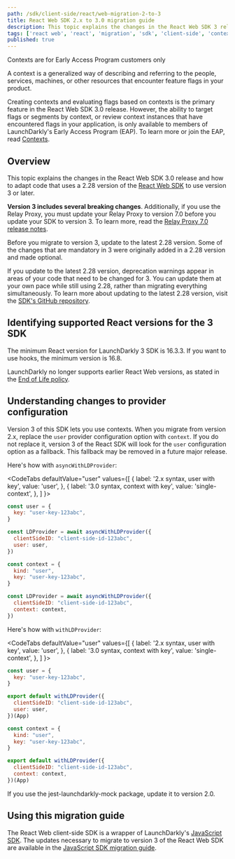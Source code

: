 ```yaml
---
path: /sdk/client-side/react/web-migration-2-to-3
title: React Web SDK 2.x to 3.0 migration guide
description: This topic explains the changes in the React Web SDK 3 release and how to migrate to that version.
tags: ['react web', 'react', 'migration', 'sdk', 'client-side', 'context']
published: true
---
```


<Callout intent="info">
<CalloutTitle>Contexts are for Early Access Program customers only</CalloutTitle>
<CalloutDescription>

A context is a generalized way of describing and referring to the people, services, machines, or other resources that encounter feature flags in your product.

Creating contexts and evaluating flags based on contexts is the primary feature in the React Web SDK 3.0 release. However, the ability to target flags or segments by context, or review context instances that have encountered flags in your application, is only available to members of LaunchDarkly's Early Access Program (EAP). To learn more or join the EAP, read [Contexts](/home/contexts).

</CalloutDescription>
</Callout>

## Overview

This topic explains the changes in the React Web SDK 3.0 release and how to adapt code that uses a 2.28 version of the [React Web SDK](/sdk/client-side/react/react-web) to use version 3 or later.

**Version 3 includes several breaking changes**. Additionally, if you use the Relay Proxy, you must update your Relay Proxy to version 7.0 before you update your SDK to version 3. To learn more, read the [Relay Proxy 7.0 release notes](https://github.com/launchdarkly/ld-relay/releases/tag/v7.0.0).

Before you migrate to version 3, update to the latest 2.28 version. Some of the changes that are mandatory in 3 were originally added in a 2.28 version and made optional.

If you update to the latest 2.28 version, deprecation warnings appear in areas of your code that need to be changed for 3. You can update them at your own pace while still using 2.28, rather than migrating everything simultaneously. To learn more about updating to the latest 2.28 version, visit the [SDK's GitHub repository](https://github.com/launchdarkly/react-client-sdk).

## Identifying supported React versions for the 3 SDK

The minimum React version for LaunchDarkly 3 SDK is 16.3.3. If you want to use hooks, the minimum version is 16.8.

LaunchDarkly no longer supports earlier React Web versions, as stated in the [End of Life policy](https://launchdarkly.com/policies/end-of-life-policy/).

## Understanding changes to provider configuration

Version 3 of this SDK lets you use contexts. When you migrate from version 2.x, replace the `user` provider configuration option with `context`. If you do not replace it, version 3 of the React SDK will look for the `user` configuration option as a fallback. This fallback may be removed in a future major release.

Here's how with `asyncWithLDProvider`:

<CodeTabs
  defaultValue="user"
  values={[
    { label: '2.x syntax, user with key', value: 'user', },
    { label: '3.0 syntax, context with key', value: 'single-context', },
  ]
  }>
<CodeTabItem value='user'>

```js
const user = {
  key: "user-key-123abc",
}

const LDProvider = await asyncWithLDProvider({
  clientSideID: "client-side-id-123abc",
  user: user,
})
```

</CodeTabItem>
<CodeTabItem value='single-context'>

```js
const context = {
  kind: "user",
  key: "user-key-123abc",
}

const LDProvider = await asyncWithLDProvider({
  clientSideID: "client-side-id-123abc",
  context: context,
})
```

</CodeTabItem>
</CodeTabs>

Here's how with `withLDProvider`:

<CodeTabs
  defaultValue="user"
  values={[
    { label: '2.x syntax, user with key', value: 'user', },
    { label: '3.0 syntax, context with key', value: 'single-context', },
  ]
  }>
<CodeTabItem value='user'>

```js
const user = {
  key: "user-key-123abc",
}

export default withLDProvider({
  clientSideID: "client-side-id-123abc",
  user: user,
})(App)
```

</CodeTabItem>
<CodeTabItem value='single-context'>

```js
const context = {
  kind: "user",
  key: "user-key-123abc",
}

export default withLDProvider({
  clientSideID: "client-side-id-123abc",
  context: context,
})(App)
```

</CodeTabItem>
</CodeTabs>

If you use the jest-launchdarkly-mock package, update it to version 2.0.

## Using this migration guide

The React Web client-side SDK is a wrapper of LaunchDarkly's [JavaScript SDK](/sdk/client-side/javascript). The updates necessary to migrate to version 3 of the React Web SDK are available in the [JavaScript SDK migration guide](/sdk/client-side/javascript/migration-2-to-3).
